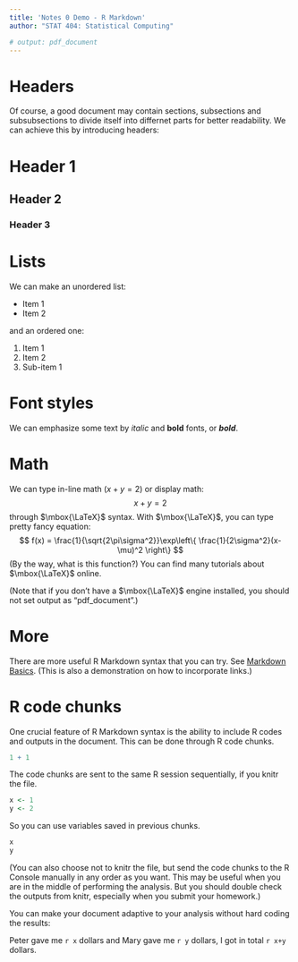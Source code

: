 ```yaml
---
title: 'Notes 0 Demo - R Markdown'
author: "STAT 404: Statistical Computing"

# output: pdf_document
---
```


# Headers

Of course, a good document may contain sections, subsections and subsubsections to divide itself into differnet parts for better readability. We can achieve this by introducing headers:

# Header 1

## Header 2

### Header 3

# Lists

We can make an unordered list:

* Item 1
* Item 2
  
and an ordered one:

1. Item 1
2. Item 2
  1. Sub-item 1

# Font styles

We can emphasize some text by *italic* and **bold** fonts, or ***bold***.


# Math

We can type in-line math ($x+y=2$) or display math:
$$
x+y=2
$$
through $\mbox{\LaTeX}$ syntax. With $\mbox{\LaTeX}$, you can type pretty fancy equation:
$$
f(x) = \frac{1}{\sqrt{2\pi\sigma^2}}\exp\left\{ \frac{1}{2\sigma^2}(x-\mu)^2 \right\}
$$
(By the way, what is this function?) You can find many tutorials about $\mbox{\LaTeX}$ online.

(Note that if you don't have a $\mbox{\LaTeX}$ engine installed, you should not set output as "pdf_document".)


# More

There are more useful R Markdown syntax that you can try.
See [Markdown Basics](https://rmarkdown.rstudio.com/authoring_basics.html). 
(This is also a demonstration on how to incorporate links.)


# R code chunks 

One crucial feature of R Markdown syntax is the ability to include R codes and outputs in the document. This can be done through R code chunks.

```r
1 + 1
```


The code chunks are sent to the same R session sequentially, if you knitr the file.
```r
x <- 1
y <- 2
```

So you can use variables saved in previous chunks.
```r
x
y
```

(You can also choose not to knitr the file, but send the code chunks to the R Console manually in any order as you want. This may be useful when you are in the middle of performing the analysis. But you should double check the outputs from knitr, especially when you submit your homework.)

You can make your document adaptive to your analysis without hard coding the results:

Peter gave me `r x` dollars and Mary gave me `r y` dollars, I got in total `r x+y` dollars.
